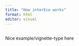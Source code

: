```yaml
---
title: "How interEco works"
format: html
editor: visual
---
```


## 

Nice example/vignette-type here
